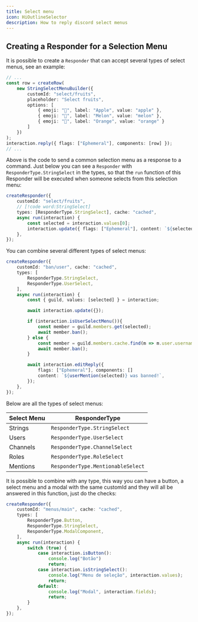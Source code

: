 ```yaml
---
title: Select menu
icon: HiOutlineSelector
description: How to reply discord select menus
---
```


## Creating a Responder for a Selection Menu

It is possible to create a `Responder` that can accept several types of select menus, see an example:

```ts title="command.ts"
// ...
const row = createRow(
    new StringSelectMenuBuilder({
        customId: "select/fruits",
        placeholder: "Select fruits",
        options: [
            { emoji: "🍎", label: "Apple", value: "apple" },
            { emoji: "🍉", label: "Melon", value: "melon" },
            { emoji: "🍊", label: "Orange", value: "orange" }
        ]
    })
);
interaction.reply({ flags: ["Ephemeral"], components: [row] });
// ...
```
Above is the code to send a common selection menu as a response to a command. Just below you can see a `Responder` with `ResponderType.StringSelect` in the types, so that the `run` function of this Responder will be executed when someone selects from this selection menu:

```ts title="responder.ts"
createResponder({
    customId: "select/fruits",
    // [!code word:StringSelect]
    types: [ResponderType.StringSelect], cache: "cached",
    async run(interaction) {
        const selected = interaction.values[0];
        interaction.update({ flags: ["Ephemeral"], content: `${selected} Selected`, components: [] });
    },
});
```

You can combine several different types of select menus:

```ts title="responder.ts"
createResponder({
    customId: "ban/user", cache: "cached",
    types: [
        ResponderType.StringSelect,
        ResponderType.UserSelect,
    ],
    async run(interaction) {
        const { guild, values: [selected] } = interaction;

        await interaction.update({});

        if (interaction.isUserSelectMenu()){
            const member = guild.members.get(selected);
            await member.ban(); 
        } else {
            const member = guild.members.cache.find(m => m.user.username === selected);
            await member.ban(); 
        }

        await interaction.editReply({ 
            flags: ["Ephemeral"], components: [] 
            content: `${userMention(selected)} was banned!`, 
        });
    },
});
```

Below are all the types of select menus:

| Select Menu | ResponderType |
| - | - |
| Strings | `ResponderType.StringSelect` |
| Users | `ResponderType.UserSelect` |
| Channels | `ResponderType.ChannelSelect` |
| Roles | `ResponderType.RoleSelect` |
| Mentions | `ResponderType.MentionableSelect` |

It is possible to combine with any type, this way you can have a button, a select menu and a modal with the same customId and they will all be answered in this function, just do the checks:

```ts title="responder.ts"
createResponder({
    customId: "menus/main", cache: "cached",
    types: [
        ResponderType.Button,
        ResponderType.StringSelect,
        ResponderType.ModalComponent,
    ],
    async run(interaction) {
        switch (true) {
            case interaction.isButton():
                console.log("Botão")
                return;
            case interaction.isStringSelect():
                console.log("Menu de seleção", interaction.values);
                return;
            default:
                console.log("Modal", interaction.fields);
                return;
        }
    },
});
```